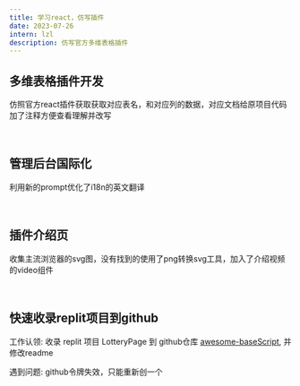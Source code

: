 ```yaml
---
title: 学习react，仿写插件
date: 2023-07-26
intern: lzl
description: 仿写官方多维表格插件
---
```


## 多维表格插件开发
仿照官方react插件获取获取对应表名，和对应列的数据，对应文档给原项目代码加了注释方便查看理解并改写

<br/>

## 管理后台国际化
利用新的prompt优化了i18n的英文翻译

<br/>

## 插件介绍页
收集主流浏览器的svg图，没有找到的使用了png转换svg工具，加入了介绍视频的video组件

<br/>

## 快速收录replit项目到github
工作认领: 收录 replit 项目 LotteryPage 到 github仓库 [awesome-baseScript](https://github.com/ConnectAI-E/Awesome-BaseScript), 并修改readme

遇到问题: github令牌失效，只能重新创一个



